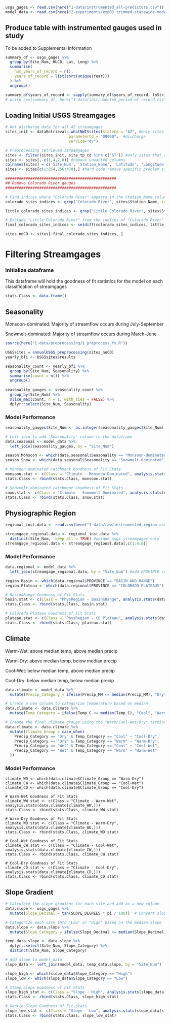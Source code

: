 ```r
usgs_gages <- read.csv(here("1-data/instrumented_all-predictors.csv"))
model_data <- read.csv(here("2-experiments/exp03_trimmed-statewide-model/data/trimmed-statewide-model_results.csv"))
```

## Produce table with instrumented gauges used in study

To be added to Supplemental Information

```r
summary_df <- usgs_gages %>%
  group_by(Site_Num, HUC8, Lat, Long) %>%
  summarise(
    num_years_of_record = n(),
    years_of_record = list(sort(unique(Year)))
  ) %>%
  ungroup()

summary_df$years_of_record <- sapply(summary_df$years_of_record, toString)
# write.csv(summary_df, here("1-data/instrumented_period-of-record.csv"), row.names = F)
```

## Loading Initial USGS Streamgages

```r
# Get discharge data for all AZ streamgages
sites_init <- dataRetrieval::whatNWISsites(stateCd = "AZ", #Only sites in AZ
                            parameterCd = "00060",  #discharge
                            service="dv")

# Preprocessing retrieved streamgages
sites <- filter(sites_init, site_tp_cd %in% c('ST')) #only sites that are a Stream
sites <- sites[,-c(1,4,7,8)] #remove unwanted columns
colnames(sites) = c('Site_Num', 'Station_Name', 'Latitude', 'Longitude')
sites <- sites[c(1:254,256:478),] #hard code remove specific problem site

#################################################
## Remove Colorado River gauges
#################################################

# Find indices where "Colorado River" appears in the Station_Name column
colorado_sites_indices <- grep("Colorado River", sites$Station_Name, ignore.case = TRUE)

little_colorado_sites_indices <- grep("Little Colorado River", sites$Station_Name, ignore.case = TRUE)

# Exclude "Little Colorado River" from the indices of "Colorado River"
final_colorado_sites_indices <- setdiff(colorado_sites_indices, little_colorado_sites_indices)

sites_noCO <- sites[-final_colorado_sites_indices, ]
```

# Filtering Streamgages 

### Initialize dataframe

This dataframe will hold the goodness of fit statistics for the model on each classification of streamgages

```r
stats.Class <- data.frame()
```

## Seasonality

Monsoon-dominated: Majority of streamflow occurs during July-September

Snowmelt-dominated: Majority of streamflow occurs during March-June

```r
source(here("1-data/preprocessing/1_preprocess_fx.R"))

USGSsites = annualUSGS_preprocessing(sites_noCO)
yearly_bfi <- USGSsites$results

seasonality_count <- yearly_bfi %>%
  group_by(Site_Num, Seasonality) %>%
  summarise(count = n()) %>%
  ungroup()
  
seasonality_gauges <- seasonality_count %>%
  group_by(Site_Num) %>%
  slice_max(count, n = 1, with_ties = FALSE) %>%
  dplyr::select(Site_Num, Seasonality)
```

### Model Performance

```r
seasonality_gauges$Site_Num <- as.integer(seasonality_gauges$Site_Num) #both are integers

# Left join to add 'Seasonality' column to the dataframe
data.seasonal <- model_data %>%
  left_join(seasonality_gauges, by = "Site_Num")

season.Monsoon <- which(data.seasonal$Seasonality == "Monsoon-dominated")
season.Snow <- which(data.seasonal$Seasonality == "Snowmelt-dominated")

# Monsoon-dominated catchment Goodness of Fit Stats
monsoon.stat <- c(Class = "Climate - Monsoon Dominated", analysis.stats(data.seasonal[season.Monsoon,]))
stats.Class <- rbind(stats.Class, monsoon.stat)

# Snowmelt-dominated catchment Goodness of Fit Stats
snow.stat <- c(Class = "Climate - Snowmelt Dominated", analysis.stats(data.seasonal[season.Snow,]))
stats.Class <- rbind(stats.Class, snow.stat)

```

## Physiographic Region

```r
regional_inst.data <- read.csv(here("1-data/raw/instrumented_region.csv"))

streamgage_regional.data <- regional_inst.data %>%
  distinct(Site_Num, .keep_all = TRUE) #unique usgs streamgages only
streamgage_regional.data <- streamgage_regional.data[,c(1:4,6)]
```

### Model Performance

```r
data.regional <- model_data %>%
  left_join(streamgage_regional.data, by = "Site_Num") #add PROVINCE column to dataset

region.Basin <- which(data.regional$PROVINCE == "BASIN AND RANGE")
region.Plateau <- which(data.regional$PROVINCE == "COLORADO PLATEAUS")

# Basin&Range Goodness of Fit Stats
basin.stat <- c(Class = "PhysRegion - Basin&Range", analysis.stats(data.seasonal[region.Basin,]))
stats.Class <- rbind(stats.Class, basin.stat)

# Colorado Plateau Goodness of Fit Stats
plateau.stat <- c(Class = "PhysRegion - CO Plateau", analysis.stats(data.seasonal[region.Plateau,]))
stats.Class <- rbind(stats.Class, plateau.stat)
```

## Climate

Warm-Wet: above median temp, above median precip

Warm-Dry: above median temp, below median precip

Cool-Wet: below median temp, above median precip

Cool-Dry: below median temp, below median precip

```r
data.climate <- model_data %>%
  mutate(Precip_Category = ifelse(Precip_MM <= median(Precip_MM), "Dry", "Wet"))

# Create a new column to categorize temperature based on median
data.climate <- data.climate %>%
  mutate(Temp_Category = ifelse(Temp_C <= median(Temp_C), "Cool", "Warm"))

# Create the final climate groups using the "Warm/Cool-Wet/Dry" terminology
data.climate <- data.climate %>%
  mutate(Climate_Group = case_when(
    Precip_Category == "Dry" & Temp_Category == "Cool" ~ "Cool-Dry",
    Precip_Category == "Dry" & Temp_Category == "Warm" ~ "Warm-Dry",
    Precip_Category == "Wet" & Temp_Category == "Cool" ~ "Cool-Wet",
    Precip_Category == "Wet" & Temp_Category == "Warm" ~ "Warm-Wet"
  ))

```

### Model Performance

```climate_WW
climate_WD <- which(data.climate$Climate_Group == "Warm-Dry")
climate_CW <- which(data.climate$Climate_Group == "Cool-Wet")
climate_CD <- which(data.climate$Climate_Group == "Cool-Dry")

# Warm-Wet Goodness of Fit Stats
climate_WW.stat <- c(Class = "Climate - Warm-Wet", analysis.stats(data.climate[climate_WW,]))
stats.Class <- rbind(stats.Class, climate_WW.stat)

# Warm-Dry Goodness of Fit Stats
climate_WD.stat <- c(Class = "Climate - Warm-Dry", analysis.stats(data.climate[climate_WD,]))
stats.Class <- rbind(stats.Class, climate_WD.stat)

# Cool-Wet Goodness of Fit Stats
climate_CW.stat <- c(Class = "Climate - Cool-Wet", analysis.stats(data.climate[climate_CW,]))
stats.Class <- rbind(stats.Class, climate_CW.stat)

# Cool-Dry Goodness of Fit Stats
climate_CD.stat <- c(Class = "Climate - Cool-Dry", analysis.stats(data.climate[climate_CD,]))
stats.Class <- rbind(stats.Class, climate_CD.stat)
```

## Slope Gradient

```r
# Calculate the slope gradient for each site and add as a new column
data.slope <- usgs_gages %>%
  mutate(Slope_Decimal = tan(SLOPE_DEGREES * pi / 180))  # Convert slope from degrees to decimals (slope gradient)

# Categorize each site into "Low" or "High" based on the median slope
data.slope <- data.slope %>%
  mutate(Slope_Category = ifelse(Slope_Decimal <= median(Slope_Decimal), "Low", "High"))

temp_data.slope <- data.slope %>% 
  dplyr::select(Site_Num, Slope_Category) %>%
  distinct(Site_Num, Slope_Category)

# Add slope to model_data
slope_data <- left_join(model_data, temp_data.slope, by = "Site_Num")
```

```r
slope_high <- which(slope_data$Slope_Category == "High")
slope_low <- which(slope_data$Slope_Category == "Low")

# Steep Slope Goodness of Fit Stats
slope_high_stat <- c(Class = "Slope - High", analysis.stats(slope_data[slope_high, ]))
stats.Class <- rbind(stats.Class, slope_high_stat)

# Gentle Slope Goodness of Fit Stats
slope_low_stat <- c(Class = "Slope - Low", analysis.stats(slope_data[slope_low, ]))
stats.Class <- rbind(stats.Class, slope_low_stat)
```
